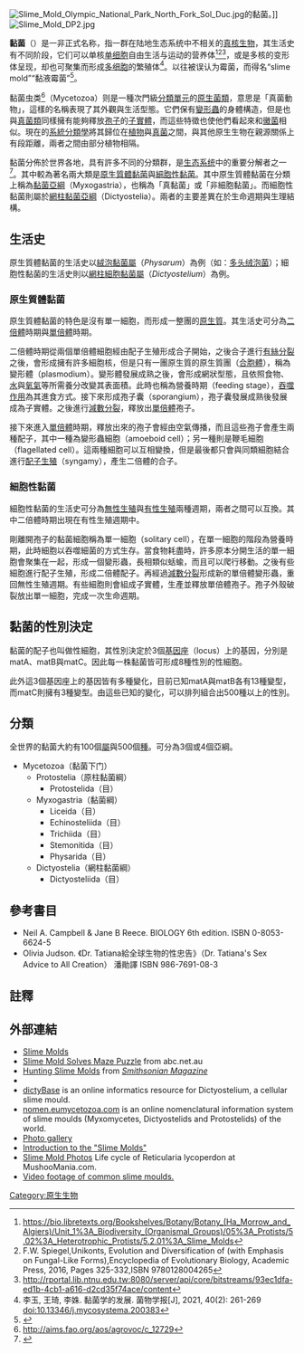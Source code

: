 {{not|黏球菌目|黏球菌科}}
{{Automatic taxobox
 | taxon = Myxomycetes
 | subdivision_ranks = [[目_(生物)|目]]
 | subdivision =
*[[原柱黏菌亞綱|原柱黏菌亞綱]] Protostelia
**Protosteliida
*[[黏菌亞綱|黏菌亞綱]] Myxogastria
**Liceida
**Echinosteliida
**Trichiida
**Stemonitida
**Physarida
*[[網柱黏菌亞綱|網柱黏菌亞綱]] Dictyostelia
**Dictyosteliida
}}
[[File:Slime_Mold_Olympic_National_Park_North_Fork_Sol_Duc.jpg|thumb]]的黏菌。]]
[[File:Slime_Mold_DP2.jpg|thumb]]

'''黏菌'''（{{lang|en|slime mold}}）是一非正式名称，指一群在陆地生态系统中不相关的[[真核生物|真核生物]]，其生活史有不同阶段，它们可以单核[[单细胞|单细胞]]自由生活与运动的营养体<ref>https://bio.libretexts.org/Bookshelves/Botany/Botany_(Ha_Morrow_and_Algiers)/Unit_1%3A_Biodiversity_(Organismal_Groups)/05%3A_Protists/5.02%3A_Heterotrophic_Protists/5.2.01%3A_Slime_Molds</ref><ref>F.W. Spiegel,Unikonts, Evolution and Diversification of (with Emphasis on Fungal-Like Forms),Encyclopedia of Evolutionary Biology, Academic Press, 2016, Pages 325-332,ISBN 9780128004265</ref><ref>http://rportal.lib.ntnu.edu.tw:8080/server/api/core/bitstreams/93ec1dfa-ed1b-4cb1-a616-d2cd35f74ace/content</ref>，或是多核的变形体呈现，却也可聚集而形成[[多细胞|多细胞]]的繁殖体<ref>李玉, 王琦, 李姝. 黏菌学的发展. 菌物学报[J], 2021, 40(2): 261-269 doi:10.13346/j.mycosystema.200383</ref>。以往被误认为霉菌，而得名“slime mold”“黏液霉菌”<ref>{{cite news |url=http://jandan.net/2019/04/26/102779.html |title=黏液霉菌通过菌斑网络融合交换信息 |author=majer |work=[[煎蛋网|煎蛋网]] |date=2019-04-26 |access-date=2019-04-27 |language=zh-hans |archive-date=2019-04-27 |archive-url=https://web.archive.org/web/20190427082837/http://jandan.net/2019/04/26/102779.html |dead-url=no }}</ref>。

黏菌虫类<ref>http://aims.fao.org/aos/agrovoc/c_12729</ref>（Mycetozoa）则是一種次門級[[分類單元|分類單元]]的[[原生生物|原生菌類]]，意思是「真菌動物」，這樣的名稱表現了其外觀與生活型態。它們保有[[變形蟲|變形蟲]]的身體構造，但是也與[[真菌類|真菌類]]同樣擁有能夠釋放[[孢子|孢子]]的[[子實體|子實體]]，而這些特徵也使他們看起來和[[黴菌|黴菌]]相似。現在的[[系統分類學|系統分類學]]將其歸位在[[植物|植物]]與[[真菌|真菌]]之間，與其他原生生物在親源關係上有段距離，兩者之間由部分植物相隔。

黏菌分佈於世界各地，具有許多不同的分類群，是[[生态系统|生态系统]]中的重要分解者之一<ref>{{cite journal |last1=Zhao |first1=Fengyun |last2=Li |first2=Yu |last3=Hsiang |first3=Tom |last4=Liu |first4=Shuyan |title=Species diversity of myxomycetes in two forests of the Lesser Khinggan Mountains, China |journal=Biodiversity Science |date=2019-08-20 |volume=27 |issue=8 |pages=896 |doi=10.17520/biods.2019022}}</ref>。其中較為著名兩大類是[[原生質體黏菌|原生質體黏菌]]與[[細胞性黏菌|細胞性黏菌]]。其中原生質體黏菌在分類上稱為[[黏菌亞綱|黏菌亞綱]]（Myxogastria），也稱為「真黏菌」或「非細胞黏菌」。而細胞性黏菌則屬於[[網柱黏菌亞綱|網柱黏菌亞綱]]（Dictyostelia）。兩者的主要差異在於生命週期與生理結構。

==生活史==

原生質體黏菌的生活史以[[絨泡黏菌屬|絨泡黏菌屬]]（''Physarum''）為例（如：[[多头绒泡菌|多头绒泡菌]]）；細胞性黏菌的生活史則以[[網柱細胞黏菌屬|網柱細胞黏菌屬]]（''Dictyostelium''）為例。

=== 原生質體黏菌 ===
{{main|黏菌綱}}
原生質體黏菌的特色是沒有單一細胞，而形成一整團的[[原生質|原生質]]。其生活史可分為[[二倍體|二倍體]]時期與[[單倍體|單倍體]]時期。

二倍體時期從兩個單倍體細胞經由配子生殖形成合子開始，之後合子進行[[有絲分裂|有絲分裂]]之後，會形成擁有許多細胞核，但是只有一團原生質的原生質團（[[合胞體|合胞體]]），稱為變形體（plasmodium）。變形體發展成熟之後，會形成網狀型態，且依照食物、[[水|水]]與[[氧氣|氧氣]]等所需養分改變其表面積。此時也稱為營養時期（feeding stage），[[吞噬作用|吞噬作用]]為其進食方式。接下來形成孢子囊（sporangium），孢子囊發展成熟後發展成為子實體。之後進行[[減數分裂|減數分裂]]，釋放出[[單倍體|單倍體]]孢子。

接下來進入[[單倍體|單倍體]]時期，釋放出來的孢子會經由空氣傳播，而且這些孢子會產生兩種配子，其中一種為變形蟲細胞（amoeboid cell）；另一種則是鞭毛細胞（flagellated cell）。這兩種細胞可以互相變換，但是最後都只會與同類細胞結合進行[[配子生殖|配子生殖]]（syngamy），產生二倍體的合子。

===細胞性黏菌===

細胞性黏菌的生活史可分為[[無性生殖|無性生殖]]與[[有性生殖|有性生殖]]兩種週期，兩者之間可以互換。其中二倍體時期出現在有性生殖週期中。

剛離開孢子的黏菌細胞稱為單一細胞（solitary cell），在單一細胞的階段為營養時期，此時細胞以吞噬細菌的方式生存。當食物耗盡時，許多原本分開生活的單一細胞會聚集在一起，形成一個變形蟲，長相類似蛞蝓，而且可以爬行移動。之後有些細胞進行配子生殖，形成二倍體配子。再經過[[減數分裂|減數分裂]]形成新的單倍體變形蟲，重回無性生殖週期。有些細胞則會組成子實體，生產並釋放單倍體孢子。孢子外殼破裂放出單一細胞，完成一次生命週期。

==黏菌的性別決定==

黏菌的配子也叫做性細胞，其性別決定於3個[[基因座|基因座]]（locus）上的基因，分別是matA、matB與matC。因此每一株黏菌皆可形成8種性別的性細胞。

此外這3個基因座上的基因皆有多種變化，目前已知matA與matB各有13種變型，而matC則擁有3種變型。由這些已知的變化，可以排列組合出500種以上的性別。

==分類==
{{wikispecies|Mycetozoa}} 
全世界的黏菌大約有100個[[屬|屬]]與500個[[種|種]]。可分為3個或4個亞綱。

*Mycetozoa（黏菌下门） 
**Protostelia（原柱黏菌綱）
***Protostelida（目）
**Myxogastria（黏菌綱）
***Liceida（目）
***Echinosteliida（目）
***Trichiida（目）
***Stemonitida（目）
***Physarida（目）
**Dictyostelia（網柱黏菌綱）
***Dictyosteliida（目）

==參考書目==
*Neil A. Campbell & Jane B Reece. BIOLOGY 6th edition. ISBN 0-8053-6624-5
*Olivia Judson. 《Dr. Tatiana給全球生物的性忠告》（Dr. Tatiana's Sex Advice to All Creation） 潘勛譯 ISBN 986-7691-08-3

==註釋==
{{reflist}}

==外部連結==
{{Commons category|Mycetozoa}}
{{EB1911 Poster|Mycetozoa}}
*[http://www.biologyreference.com/Se-T/Slime-Molds.html Slime Molds]
*[http://www.abc.net.au/science/news/stories/s189608.htm Slime Mold Solves Maze Puzzle] from abc.net.au
*[https://www.smithsonianmag.com/science-nature/hunting-slime-molds-38805499/ Hunting Slime Molds] from ''[[Smithsonian_(magazine)|Smithsonian Magazine]]''
*{{cite web | year = 2006 | title = Robot Piloted by a Slime Mold | work = Slashdot | url = http://hardware.slashdot.org/article.pl?sid=06/02/14/0354241 | access-date = February 15, 2006 }}
*[http://www.dictybase.org dictyBase] is an online informatics resource for Dictyostelium, a cellular slime mould.
*[http://www.nomen.eumycetozoa.com nomen.eumycetozoa.com] is an online nomenclatural information system of slime moulds (Myxomycetes, Dictyostelids and Protostelids) of the world.
*[http://pick5.pick.uga.edu/mp/20p?see=I_UARK/0001 Photo gallery]
*[http://www.ucmp.berkeley.edu/protista/slimemolds.html Introduction to the "Slime Molds"]
*[http://MushrooMania.com/ Slime Mold Photos] Life cycle of Reticularia lycoperdon at MushooMania.com.
*[https://www.youtube.com/watch?v=fBfKQqkW3FE Video footage of common slime moulds.]
{{Amoebozoa}}
{{Taxonbar|from=Q378789}}
{{Authority control}}

[[Category:原生生物|Category:原生生物]]